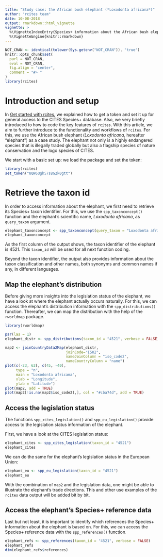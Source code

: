 ```yaml
---
title: "Study case: the African bush elephant (*Loxodonta africana*)"
author: "rcites team"
date: 10-08-2018
output: rmarkdown::html_vignette
vignette: >
  %\VignetteIndexEntry{Species+ information about the African bush elephant}
  %\VignetteEngine{knitr::rmarkdown}
---
```



```r
NOT_CRAN <- identical(tolower(Sys.getenv("NOT_CRAN")), "true")
knitr::opts_chunk$set(
  purl = NOT_CRAN,
  eval = NOT_CRAN,
  fig.align = "center",
  comment = "#> "
)
library(rcites)
```

# Introduction and setup

In [Get started with rcites](https://ibartomeus.github.io/rcites/articles/get_started.html), we explained how to get a token and set it up for general access to the CITES Species+ database. Also, we very briefly introduced to how to code the key features of `rcites`. With this article, we aim to further introduce to the functionality and workflows of `rcites`. For this, we use the African bush elephant (*Loxodonta africana*, hereafter "elephant") as a case study. The elephant not only is a highly endangered species that is illegally traded globally but also a flagship species of nature conservation and the logo species of CITES.

We start with a basic set up: we load the package and set the token:

```r
library(rcites)
set_token("8QW6Qgh57sBG2k0gtt")
```

# Retrieve the taxon id

In order to access information about the elephant, we first need to retrieve its
Species+ taxon identifier. For this, we use the `spp_taxonconcept()` function
and the elephant's scientific name, *Loxodonta africana*, as `query_taxon` argument.

```r
elephant_taxonconcept <- spp_taxonconcept(query_taxon = "Loxodonta africana")
elephant_taxonconcept
```


As the first column of the output shows, the taxon identifier of the elephant is 4521. This `taxon_id` will be used for all next function coding.

Beyond the taxon identifier, the output also provides information about the taxon classification and other names, both synonyms and common names if any, in different languages.


## Map the elephant's distribution

Before giving more insights into the legislation status of the elephant, we have a look at where the elephant actually occurs naturally. For this, we can access the elephant's distribution information with the `spp_distributions()` function. Thereafter, we can map the distribution with the help of the `rworldmap` package.

```r
library(rworldmap)

par(las = 1)
elephant_distr <- spp_distributions(taxon_id = "4521", verbose = FALSE)$distributions

map2 <- joinCountryData2Map(elephant_distr,
                            joinCode="ISO2",
                            nameJoinColumn = "iso_code2",
                            nameCountryColumn = "name")
plot(c(-23, 62), c(45, -40),
     type = "n",
     main = "Loxodonta africana",
     xlab = "Longitude",
     ylab = "Latitude")
plot(map2, add = TRUE)
plot(map2[!is.na(map2$iso_code2),], col = "#cba74d", add = TRUE)
```


## Access the legislation status

The functions `spp_cites_legislation()` and `spp_eu_legislation()` provide access to
the legislation status information of the elephant.

First, we have a look at the CITES legislation status:

```r
elephant_cites <- spp_cites_legislation(taxon_id = "4521")
elephant_cites
```


We can do the same for the elephant's legislation status in the European Union:

```r
elephant_eu <- spp_eu_legislation(taxon_id = "4521")
elephant_eu
```


With the combination of `map2` and the legislation data, one might be able to illustrate the elephant's trade directions. This and other use examples of the `rcites` data output will be added bit by bit.


## Access the elephant's Species+ reference data

Last but not least, it is important to identify which references the Species+ information about the elephant is based on. For this, we can access the Species+ reference data with the `spp_references()` function.

```r
elephant_refs <- spp_references(taxon_id = "4521", verbose = FALSE)
elephant_refs
dim(elephant_refs$references)
```
